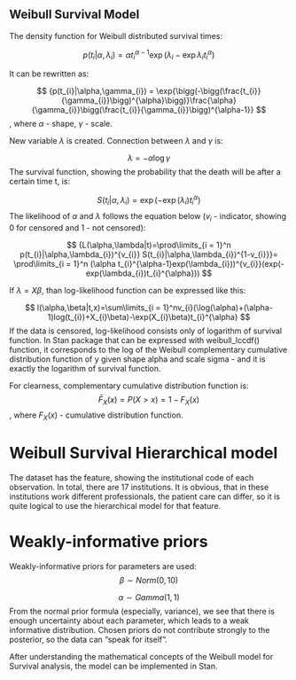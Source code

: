 ## Weibull Survival Model

The density function for Weibull distributed survival times:

$$
{p(t_{i}|\alpha,\lambda_{i}) = \alpha t_{i}^{\alpha-1}\exp{(\lambda_{i}-\exp{\lambda_{i}}t_{i}^{\alpha})}}
$$

It can be rewritten as:

$$
{p(t_{i}|\alpha,\gamma_{i}) = \exp{\bigg(-\bigg(\frac{t_{i}}{\gamma_{i}}\bigg)^{\alpha}\bigg)}\frac{\alpha}{\gamma_{i}}\bigg(\frac{t_{i}}{\gamma_{i}}\bigg)^{\alpha-1}}
$$
, where $\alpha$ - shape, $\gamma$ - scale.

New variable $\lambda$ is created. Connection between $\lambda$ and $\gamma$ is:

$$
{\lambda=-\alpha \log{\gamma}}
$$
The survival function, showing the probability that the death will be after a certain time t, is:

$$
{S(t_{i}|\alpha,\lambda_{i})=\exp(-\exp(\lambda_{i})t_{i}^{\alpha})}
$$
The likelihood of $\alpha$ and $\lambda$ follows the equation below ($v_{i}$ - indicator, showing 0 for censored and 1 - not censored):

$$
{L(\alpha,\lambda|t)=\prod\limits_{i = 1}^n p(t_{i}|\alpha,\lambda_{i})^{v_{i}} S(t_{i}|\alpha,\lambda_{i})^{1-v_{i}}}=
\prod\limits_{i = 1}^n (\alpha t_{i}^{\alpha-1}exp(\lambda_{i}))^{v_{i}}(exp(-exp(\lambda_{i})t_{i}^{\alpha}))
$$

If $\lambda=X\beta$, than log-likelihood function can be expressed like this:

$$
l(\alpha,\beta|t,x)=\sum\limits_{i = 1}^nv_{i}(\log(\alpha)+(\alpha-1)log(t_{i})+X_{i}\beta)-\exp(X_{i}\beta)t_{i}^{\alpha}
$$
If the data is censored, log-likelihood consists only of logarithm of survival function.
In Stan package that can be expressed with weibull_lccdf() function, it corresponds to 
the log of the Weibull complementary cumulative distribution function of y given shape alpha and scale sigma - 
and it is exactly the logarithm of survival function.

For clearness, complementary cumulative distribution function is:
$$
\bar{F}_{X}(x)=P(X>x)=1-F_{X}(x)
$$
, where $F_{X}(x)$ - cumulative distribution function.


# Weibull Survival Hierarchical model

The dataset has the feature, showing the institutional code of each observation.
In total, there are 17 institutions. It is obvious, that in these institutions work different professionals,
the patient care can differ, so it is quite logical to use the hierarchical model for that feature.


# Weakly-informative priors

Weakly-informative priors for parameters are used:
$$
\beta \sim Norm(0,10)
$$

$$
\alpha \sim Gamma(1,1)
$$
From the normal prior formula (especially, variance), we see that there is enough
uncertainty about each parameter, which leads to a weak informative distribution. 
Chosen priors do not contribute strongly to the posterior, so the data can "speak for itself". 

After understanding the mathematical concepts of the Weibull model for Survival analysis, the model can be implemented in Stan.